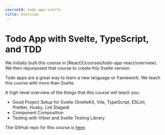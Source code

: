 ```yaml
---
courseId: todo-app-svelte
title: Overview
---
```



# Todo App with Svelte, TypeScript, and TDD

<Callout>
	We initially built this course in [React](/courses/todo-app-react/overview).
	We then repurposed that course to create this Svelte version.
</Callout>

Todo apps are a great way to learn a new language or framework. We teach this course with more than Svelte.

A high-level overview of the things that this course will teach you:

- Good Project Setup for Svelte (SvelteKit, Vite, TypeScript, ESLint, Prettier, Husky, Lint Staged)
- Component Composition
- Testing with Vitest and Svelte Testing Library

The GitHub repo for this course is [here](https://github.com/Frontend-Hire/todo-app-svelte-tdd-typescript).
